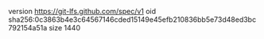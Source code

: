 version https://git-lfs.github.com/spec/v1
oid sha256:0c3863b4e3c64567146cded15149e45efb210836bb5e73d48ed3bc792154a51a
size 1440
